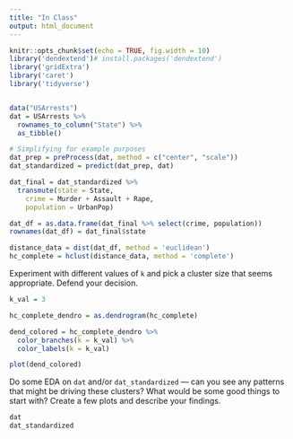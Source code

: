```yaml
---
title: "In Class"
output: html_document
---
```


```r
knitr::opts_chunk$set(echo = TRUE, fig.width = 10)
library('dendextend')# install.packages('dendextend')
library('gridExtra')
library('caret')
library('tidyverse')


data("USArrests")
dat = USArrests %>%
  rownames_to_column("State") %>%
  as_tibble()

# Simplifying for example purposes
dat_prep = preProcess(dat, method = c("center", "scale"))
dat_standardized = predict(dat_prep, dat)

dat_final = dat_standardized %>% 
  transmute(state = State,
    crime = Murder + Assault + Rape, 
    population = UrbanPop)

dat_df = as.data.frame(dat_final %>% select(crime, population))
rownames(dat_df) = dat_final$state

distance_data = dist(dat_df, method = 'euclidean')
hc_complete = hclust(distance_data, method = 'complete')
```


Experiment with different values of `k` and pick a cluster size that seems appropriate. Defend your decision.
```r
k_val = 3

hc_complete_dendro = as.dendrogram(hc_complete)

dend_colored = hc_complete_dendro %>%
  color_branches(k = k_val) %>%
  color_labels(k = k_val)

plot(dend_colored)
```



Do some EDA on `dat` and/or `dat_standardized` --- can you see any patterns that might be driving these clusters? What would be some good things to start with? Create a few plots and describe your findings.
```r
dat
dat_standardized
```


